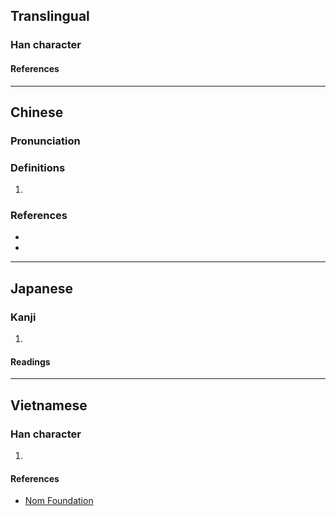 {{also|嫒}}
{{character info}}
==Translingual==

===Han character===
{{Han char|rn=38|rad=女|as=13|sn=16|four=42447|canj=VBBE|ids=⿰女愛}}

====References====
{{Han ref|kx=0272.251|dkj=06807|hdz=21084.150|uh=5B21}}

----

==Chinese==
{{zh-forms|s=嫒}}

===Pronunciation===
{{zh-pron
|m=ài
|c=oi3
|cat=
}}

===Definitions===
{{zh-hanzi}}

# {{zh-only|dot=,|令嬡}} {{zh-alt-form|令愛|[[your]] [[daughter]]|nocap=y}}

===References===
* {{R:twedu|B00714}}
* {{R:yue:Hanzi}}

----

==Japanese==

===Kanji===
{{ja-kanji|grade=|rs=女13}}

# {{rfdef|ja|sort=女13}}

====Readings====
{{ja-readings
|on=あい
}}

----

==Vietnamese==

===Han character===
{{vi-readings|rs=女13|reading=ái}}

# {{rfdef|vi|sort=女13}}

====References====
* [http://nomfoundation.org/common/nom_details.php?codepoint=5b21 Nom Foundation]